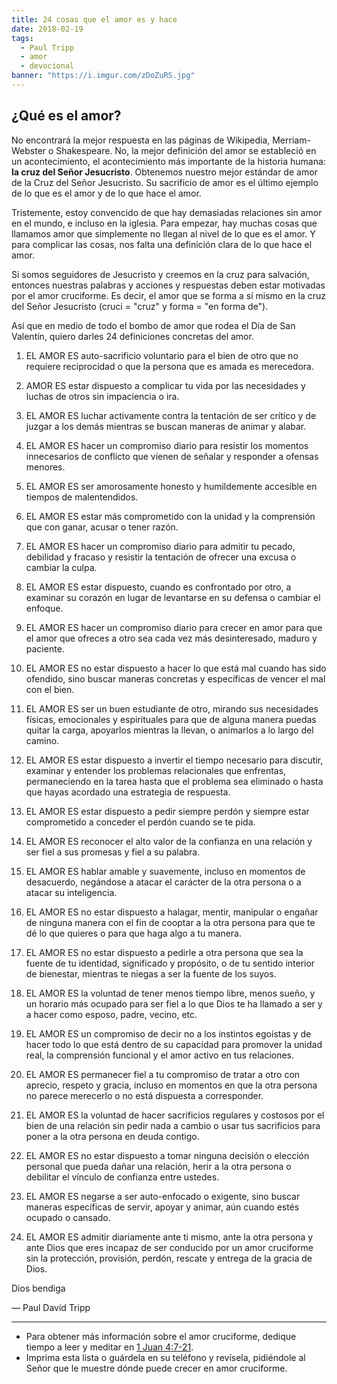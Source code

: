 ```yaml
---
title: 24 cosas que el amor es y hace
date: 2018-02-19
tags:
  - Paul Tripp
  - amor
  - devocional
banner: "https://i.imgur.com/zDoZuRS.jpg"
---
```



## ¿Qué es el amor?

No encontrará la mejor respuesta en las páginas de Wikipedia, Merriam-Webster o Shakespeare. No, la mejor definición del amor se estableció en un acontecimiento, el acontecimiento más importante de la historia humana: **la cruz del Señor Jesucristo**. Obtenemos nuestro mejor estándar de amor de la Cruz del Señor Jesucristo. Su sacrificio de amor es el último ejemplo de lo que es el amor y de lo que hace el amor.

Tristemente, estoy convencido de que hay demasiadas relaciones sin amor en el mundo, e incluso en la iglesia. Para empezar, hay muchas cosas que llamamos amor que simplemente no llegan al nivel de lo que es el amor. Y para complicar las cosas, nos falta una definición clara de lo que hace el amor.

Si somos seguidores de Jesucristo y creemos en la cruz para salvación, entonces nuestras palabras y acciones y respuestas deben estar motivadas por el amor cruciforme. Es decir, el amor que se forma a sí mismo en la cruz del Señor Jesucristo (cruci = "cruz" y forma = "en forma de").

Así que en medio de todo el bombo de amor que rodea el Día de San Valentín, quiero darles 24 definiciones concretas del amor.

1. EL AMOR ES auto-sacrificio voluntario para el bien de otro que no requiere reciprocidad o que la persona que es amada es merecedora.

2. AMOR ES estar dispuesto a complicar tu vida por las necesidades y luchas de otros sin impaciencia o ira.

3. EL AMOR ES luchar activamente contra la tentación de ser crítico y de juzgar a los demás mientras se buscan maneras de animar y alabar.

4. EL AMOR ES hacer un compromiso diario para resistir los momentos innecesarios de conflicto que vienen de señalar y responder a ofensas menores.

5. EL AMOR ES ser amorosamente honesto y humildemente accesible en tiempos de malentendidos.

6. EL AMOR ES estar más comprometido con la unidad y la comprensión que con ganar, acusar o tener razón.

7. EL AMOR ES hacer un compromiso diario para admitir tu pecado, debilidad y fracaso y resistir la tentación de ofrecer una excusa o cambiar la culpa.

8. EL AMOR ES estar dispuesto, cuando es confrontado por otro, a examinar su corazón en lugar de levantarse en su defensa o cambiar el enfoque.

9. EL AMOR ES hacer un compromiso diario para crecer en amor para que el amor que ofreces a otro sea cada vez más desinteresado, maduro y paciente.

10. EL AMOR ES no estar dispuesto a hacer lo que está mal cuando has sido ofendido, sino buscar maneras concretas y específicas de vencer el mal con el bien.

11. EL AMOR ES ser un buen estudiante de otro, mirando sus necesidades físicas, emocionales y espirituales para que de alguna manera puedas quitar la carga, apoyarlos mientras la llevan, o animarlos a lo largo del camino.

12. EL AMOR ES estar dispuesto a invertir el tiempo necesario para discutir, examinar y entender los problemas relacionales que enfrentas, permaneciendo en la tarea hasta que el problema sea eliminado o hasta que hayas acordado una estrategia de respuesta.

13. EL AMOR ES estar dispuesto a pedir siempre perdón y siempre estar comprometido a conceder el perdón cuando se te pida.

14. EL AMOR ES reconocer el alto valor de la confianza en una relación y ser fiel a sus promesas y fiel a su palabra.

15. EL AMOR ES hablar amable y suavemente, incluso en momentos de desacuerdo, negándose a atacar el carácter de la otra persona o a atacar su inteligencia.

16. EL AMOR ES no estar dispuesto a halagar, mentir, manipular o engañar de ninguna manera con el fin de cooptar a la otra persona para que te dé lo que quieres o para que haga algo a tu manera.

17. EL AMOR ES no estar dispuesto a pedirle a otra persona que sea la fuente de tu identidad, significado y propósito, o de tu sentido interior de bienestar, mientras te niegas a ser la fuente de los suyos.

18. EL AMOR ES la voluntad de tener menos tiempo libre, menos sueño, y un horario más ocupado para ser fiel a lo que Dios te ha llamado a ser y a hacer como esposo, padre, vecino, etc.

19. EL AMOR ES un compromiso de decir no a los instintos egoístas y de hacer todo lo que está dentro de su capacidad para promover la unidad real, la comprensión funcional y el amor activo en tus relaciones.

20. EL AMOR ES permanecer fiel a tu compromiso de tratar a otro con aprecio, respeto y gracia, incluso en momentos en que la otra persona no parece merecerlo o no está dispuesta a corresponder.

21. EL AMOR ES la voluntad de hacer sacrificios regulares y costosos por el bien de una relación sin pedir nada a cambio o usar tus sacrificios para poner a la otra persona en deuda contigo.

22. EL AMOR ES no estar dispuesto a tomar ninguna decisión o elección personal que pueda dañar una relación, herir a la otra persona o debilitar el vínculo de confianza entre ustedes.

23. EL AMOR ES negarse a ser auto-enfocado o exigente, sino buscar maneras específicas de servir, apoyar y animar, aún cuando estés ocupado o cansado.

24. EL AMOR ES admitir diariamente ante ti mismo, ante la otra persona y ante Dios que eres incapaz de ser conducido por un amor cruciforme sin la protección, provisión, perdón, rescate y entrega de la gracia de Dios.

Dios bendiga

— Paul David Tripp

---

- Para obtener más información sobre el amor cruciforme, dedique tiempo a leer y meditar en [1 Juan 4:7-21](https://www.biblegateway.com/passage/?search=1+Juan+4%3A7-21&version=RVR1960).
- Imprima esta lista o guárdela en su teléfono y revísela, pidiéndole al Señor que le muestre dónde puede crecer en amor cruciforme.

<Author authorKey="paul-tripp" />
